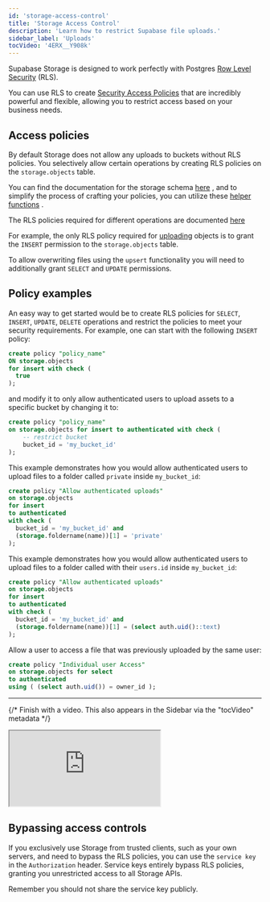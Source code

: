 ```yaml
---
id: 'storage-access-control'
title: 'Storage Access Control'
description: 'Learn how to restrict Supabase file uploads.'
sidebar_label: 'Uploads'
tocVideo: '4ERX__Y908k'
---
```


Supabase Storage is designed to work perfectly with Postgres [Row Level Security](https://supabase.com/docs/guides/database/postgres/row-level-security) (RLS).

You can use RLS to create [Security Access Policies](https://www.postgresql.org/docs/current/sql-createpolicy.html) that are incredibly powerful and flexible, allowing you to restrict access based on your business needs.

## Access policies

By default Storage does not allow any uploads to buckets without RLS policies. You selectively allow certain operations by creating RLS policies on the `storage.objects` table.

You can find the documentation for the storage schema [here](/docs/guides/storage/schema/design) , and to simplify the process of crafting your policies, you can utilize these [helper functions](/docs/guides/storage/schema/helper-functions) .

<Admonition type="note">

The RLS policies required for different operations are documented [here](/docs/reference/javascript/storage-createbucket)

</Admonition>

For example, the only RLS policy required for [uploading](/docs/reference/javascript/storage-from-upload) objects is to grant the `INSERT` permission to the `storage.objects` table.

To allow overwriting files using the `upsert` functionality you will need to additionally grant `SELECT` and `UPDATE` permissions.

## Policy examples

An easy way to get started would be to create RLS policies for `SELECT`, `INSERT`, `UPDATE`, `DELETE` operations and restrict the policies to meet your security requirements. For example, one can start with the following `INSERT` policy:

```sql
create policy "policy_name"
ON storage.objects
for insert with check (
  true
);
```

and modify it to only allow authenticated users to upload assets to a specific bucket by changing it to:

```sql
create policy "policy_name"
on storage.objects for insert to authenticated with check (
    -- restrict bucket
    bucket_id = 'my_bucket_id'
);
```

This example demonstrates how you would allow authenticated users to upload files to a folder called `private` inside `my_bucket_id`:

```sql
create policy "Allow authenticated uploads"
on storage.objects
for insert
to authenticated
with check (
  bucket_id = 'my_bucket_id' and
  (storage.foldername(name))[1] = 'private'
);
```

This example demonstrates how you would allow authenticated users to upload files to a folder called with their `users.id` inside `my_bucket_id`:

```sql
create policy "Allow authenticated uploads"
on storage.objects
for insert
to authenticated
with check (
  bucket_id = 'my_bucket_id' and
  (storage.foldername(name))[1] = (select auth.uid()::text)
);
```

Allow a user to access a file that was previously uploaded by the same user:

```sql
create policy "Individual user Access"
on storage.objects for select
to authenticated
using ( (select auth.uid()) = owner_id );
```

---

{/* Finish with a video. This also appears in the Sidebar via the "tocVideo" metadata */}

<div className="video-container">
  <iframe
    src="https://www.youtube-nocookie.com/embed/4ERX__Y908k"
    frameBorder="1"
    allow="accelerometer; autoplay; clipboard-write; encrypted-media; gyroscope; picture-in-picture"
    allowFullScreen
  ></iframe>
</div>

## Bypassing access controls

If you exclusively use Storage from trusted clients, such as your own servers, and need to bypass the RLS policies, you can use the `service key` in the `Authorization` header. Service keys entirely bypass RLS policies, granting you unrestricted access to all Storage APIs.

Remember you should not share the service key publicly.
